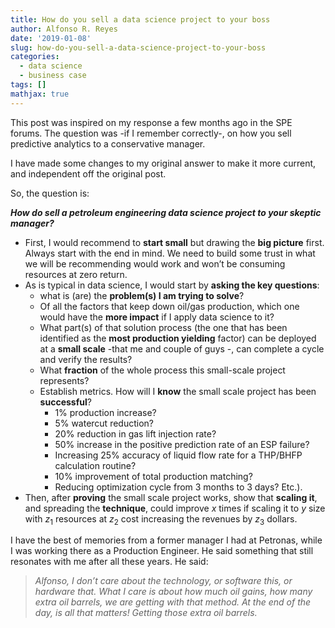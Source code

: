 ```yaml
---
title: How do you sell a data science project to your boss
author: Alfonso R. Reyes
date: '2019-01-08'
slug: how-do-you-sell-a-data-science-project-to-your-boss
categories:
  - data science
  - business case
tags: []
mathjax: true
---
```


This post was inspired on my response a few months ago in the SPE forums. The question was -if I remember correctly-, on how you sell predictive analytics to a conservative manager.

I have made some changes to my original answer to make it more current, and independent off the original post.

So, the question is: 

***How do sell a petroleum engineering data science project to your skeptic manager?***

* First, I would recommend  to **start small** but drawing the **big picture** first. Always start with the end in mind. We need to build some trust in what we will be recommending would work and won't be consuming resources at zero return.
* As is typical in data science, I would start by **asking the key questions**: 
  * what is (are) the **problem(s) I am trying to solve**? 
  * Of all the factors that keep down oil/gas production, which one would have the **more impact** if I apply data science to it? 
  * What part(s) of that solution process (the one that has been identified as the **most production yielding** factor) can be deployed at a **small scale** -that me and couple of guys -, can complete a cycle and verify the results? 
  * What **fraction** of the whole process this small-scale project represents? 
  * Establish metrics. How will I **know** the small scale project has been **successful**? 
    * 1% production increase? 
    * 5% watercut reduction? 
    * 20% reduction in gas lift injection rate? 
    * 50% increase in the positive prediction rate of an ESP failure? 
    * Increasing 25% accuracy of liquid flow rate for a THP/BHFP calculation routine? 
    * 10% improvement of total production matching? 
    * Reducing optimization cycle from 3 months to 3 days? Etc.). 
* Then, after **proving** the small scale project works, show that **scaling it**, and spreading the **technique**, could improve $x$ times if scaling it to  $y$ size with $z_1$ resources at $z_2$ cost increasing the revenues by $z_3$ dollars. 

I have the best of memories from a former manager I had at Petronas, while I was working there as a Production Engineer. He said something that still resonates with me after all these years. He said: 

>  *Alfonso, I don't care about the technology, or software this, or hardware that. What I care is about how much oil gains, how many extra oil barrels, we are getting with that method. At the end of the day, is all that matters! Getting those extra oil barrels.*
